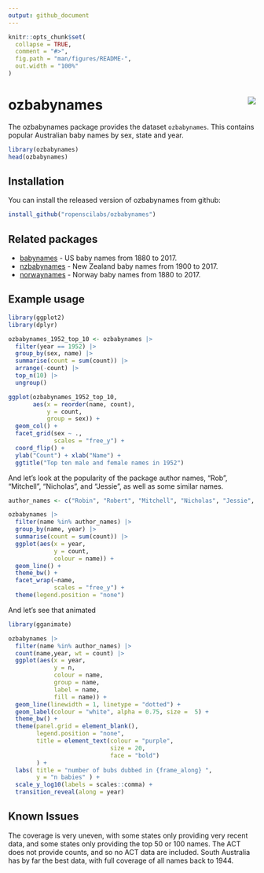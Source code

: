 ```yaml
---
output: github_document
---
```


<!-- README.md is generated from README.Rmd. Please edit that file -->

```r
knitr::opts_chunk$set(
  collapse = TRUE,
  comment = "#>",
  fig.path = "man/figures/README-",
  out.width = "100%"
)
```

# ozbabynames <img src="man/figures/logo.png" align="right" />

The ozbabynames package provides the dataset `ozbabynames`. This contains popular Australian baby names by sex, state and year. 

```r
library(ozbabynames)
head(ozbabynames)
```

## Installation

You can install the released version of ozbabynames from github:

```r
install_github("ropenscilabs/ozbabynames")
```

## Related packages

* [babynames](https://hadley.github.io/babynames/) - US baby names from 1880 to 2017.
* [nzbabynames](https://ekothe.github.io/nzbabynames/) - New Zealand baby names from 1900 to 2017.
* [norwaynames](https://github.com/ekothe/norwaynames) - Norway baby names from 1880 to 2017.

## Example usage

```r
library(ggplot2)
library(dplyr)

ozbabynames_1952_top_10 <- ozbabynames |>
  filter(year == 1952) |>
  group_by(sex, name) |>
  summarise(count = sum(count)) |>
  arrange(-count) |>
  top_n(10) |>
  ungroup()

ggplot(ozbabynames_1952_top_10,
       aes(x = reorder(name, count),
           y = count,
           group = sex)) +
  geom_col() +
  facet_grid(sex ~ ., 
             scales = "free_y") +
  coord_flip() +
  ylab("Count") + xlab("Name") +
  ggtitle("Top ten male and female names in 1952")
```

And let's look at the popularity of the package author names, "Rob", "Mitchell", "Nicholas", and "Jessie", as well as some similar names.

```r
author_names <- c("Robin", "Robert", "Mitchell", "Nicholas", "Jessie", "Jessica")

ozbabynames |>
  filter(name %in% author_names) |>
  group_by(name, year) |> 
  summarise(count = sum(count)) |> 
  ggplot(aes(x = year, 
             y = count,
             colour = name)) +
  geom_line() +
  theme_bw() +
  facet_wrap(~name,
             scales = "free_y") +
  theme(legend.position = "none")
```

And let's see that animated

```r
library(gganimate)

ozbabynames |>
  filter(name %in% author_names) |>
  count(name,year, wt = count) |>
  ggplot(aes(x = year, 
             y = n,
             colour = name,
             group = name,
             label = name,
             fill = name)) +
  geom_line(linewidth = 1, linetype = "dotted") +
  geom_label(colour = "white", alpha = 0.75, size =  5) +
  theme_bw() +
  theme(panel.grid = element_blank(),
        legend.position = "none",
        title = element_text(colour = "purple",
                             size = 20,
                             face = "bold")
        ) +
  labs( title = "number of bubs dubbed in {frame_along} ",
        y = "n babies" ) +
  scale_y_log10(labels = scales::comma) +
  transition_reveal(along = year)
```


## Known Issues

The coverage is very uneven, with some states only providing very recent data, and some states only providing the top 50 or 100 names. The ACT does not provide counts, and so no ACT data are included. South Australia has by far the best data, with full coverage of all names back to 1944.
